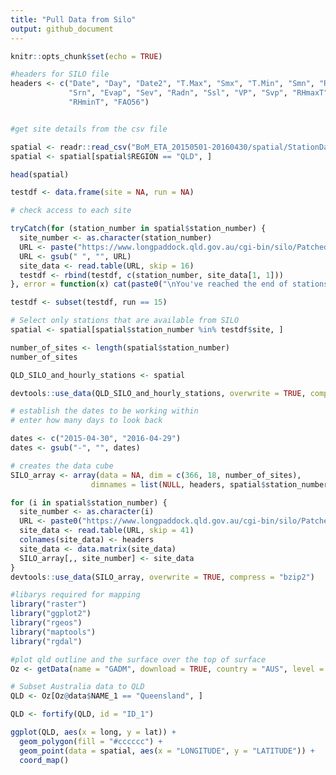 ```yaml
---
title: "Pull Data from Silo"
output: github_document
---
```


```r
knitr::opts_chunk$set(echo = TRUE)
```

```r

#headers for SILO file
headers <- c("Date", "Day", "Date2", "T.Max", "Smx", "T.Min", "Smn", "Rain",
             "Srn", "Evap", "Sev", "Radn", "Ssl", "VP", "Svp", "RHmaxT",
             "RHminT", "FAO56")


#get site details from the csv file

spatial <- readr::read_csv("BoM_ETA_20150501-20160430/spatial/StationData.csv")
spatial <- spatial[spatial$REGION == "QLD", ]

head(spatial)

testdf <- data.frame(site = NA, run = NA)

# check access to each site

tryCatch(for (station_number in spatial$station_number) {
  site_number <- as.character(station_number)
  URL <- paste("https://www.longpaddock.qld.gov.au/cgi-bin/silo/PatchedPointDataset.php?format=fao56&station=", site_number, "&start=20160101&finish=20160102&username=USQKEITH&password=KEITH4350")
  URL <- gsub(" ", "", URL) 
  site_data <- read.table(URL, skip = 16)
  testdf <- rbind(testdf, c(station_number, site_data[1, 1]))
}, error = function(x) cat(paste0("\nYou've reached the end of stations available in this data set. The testdf data frame is complete.")))

testdf <- subset(testdf, run == 15)

# Select only stations that are available from SILO
spatial <- spatial[spatial$station_number %in% testdf$site, ]

number_of_sites <- length(spatial$station_number)
number_of_sites

QLD_SILO_and_hourly_stations <- spatial

devtools::use_data(QLD_SILO_and_hourly_stations, overwrite = TRUE, compress = "bzip2")
```

```r
# establish the dates to be working within
# enter how many days to look back

dates <- c("2015-04-30", "2016-04-29")
dates <- gsub("-", "", dates)

# creates the data cube
SILO_array <- array(data = NA, dim = c(366, 18, number_of_sites),
                  dimnames = list(NULL, headers, spatial$station_number))

for (i in spatial$station_number) {
  site_number <- as.character(i)
  URL <- paste0("https://www.longpaddock.qld.gov.au/cgi-bin/silo/PatchedPointDataset.php?format=fao56&station=", i, "&start=", dates[1], "&finish=", dates[2], "&username=USQKEITH&password=KEITH4350")
  site_data <- read.table(URL, skip = 41)
  colnames(site_data) <- headers
  site_data <- data.matrix(site_data) 
  SILO_array[,, site_number] <- site_data 
}
devtools::use_data(SILO_array, overwrite = TRUE, compress = "bzip2")
```

```r
#libarys required for mapping
library("raster")
library("ggplot2")
library("rgeos")
library("maptools")
library("rgdal")

#plot qld outline and the surface over the top of surface
Oz <- getData(name = "GADM", download = TRUE, country = "AUS", level = 1)

# Subset Australia data to QLD
QLD <- Oz[Oz@data$NAME_1 == "Queensland", ]

QLD <- fortify(QLD, id = "ID_1")

ggplot(QLD, aes(x = long, y = lat)) +
  geom_polygon(fill = "#cccccc") +
  geom_point(data = spatial, aes(x = "LONGITUDE", y = "LATITUDE")) +
  coord_map()

```
